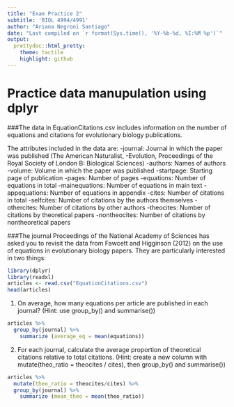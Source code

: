 ```yaml
---
title: "Exam Practice 2"
subtitle: 'BIOL 4994/4991'
author: "Ariana Negroni Santiago"
date: "Last compiled on `r format(Sys.time(), '%Y-%b-%d, %I:%M %p')`"
output:
  prettydoc::html_pretty:
    theme: tactile
    highlight: github
---
```

# Practice data manupulation using dplyr
###The data in EquationCitations.csv includes information on the number of equations and citations for evolutionary biology publications. 

The attributes included in the data are:
-journal: Journal in which the paper was published (The American Naturalist, -Evolution, Proceedings of the Royal Society of London B: Biological Sciences)
-authors: Names of authors
-volume: Volume in which the paper was published
-startpage: Starting page of publication
-pages: Number of pages
-equations: Number of equations in total
-mainequations: Number of equations in main text
-appequations: Number of equations in appendix
-cites: Number of citations in total
-selfcites: Number of citations by the authors themselves
-othercites: Number of citations by other authors
-theocites: Number of citations by theoretical papers
-nontheocites: Number of citations by nontheoretical papers

###The journal Proceedings of the National Academy of Sciences has asked you to revisit the data from Fawcett and Higginson (2012) on the use of equations in evolutionary biology papers. They are particularly interested in two things:

```r
library(dplyr)
library(readxl)
articles <- read.csv("EquationCitations.csv")
head(articles)
```


1. On average, how many equations per article are published in each journal? (Hint: use group_by() and summarise())

```r
articles %>% 
  group_by(journal) %>% 
    summarize (average_eq = mean(equations))
```


2. For each journal, calculate the average proportion of theoretical citations relative to total citations. (Hint: create a new column with mutate(theo_ratio = theocites / cites), then group_by() and summarise())

```r
articles %>% 
  mutate(theo_ratio = theocites/cites) %>% 
  group_by(journal) %>%
    summarize (mean_theo = mean(theo_ratio))
      
```

